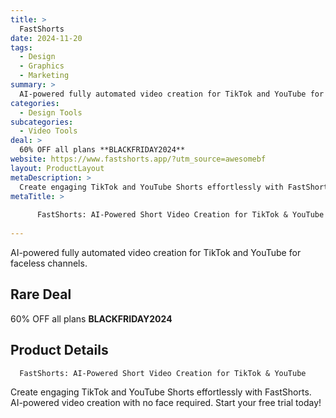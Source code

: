 ```yaml
---
title: >
  FastShorts
date: 2024-11-20
tags:
  - Design
  - Graphics
  - Marketing
summary: >
  AI-powered fully automated video creation for TikTok and YouTube for faceless channels.
categories:
  - Design Tools
subcategories:
  - Video Tools
deal: >
  60% OFF all plans **BLACKFRIDAY2024**
website: https://www.fastshorts.app/?utm_source=awesomebf
layout: ProductLayout
metaDescription: >
  Create engaging TikTok and YouTube Shorts effortlessly with FastShorts. AI-powered video creation with no face required. Start your free trial today!
metaTitle: >
  
      FastShorts: AI-Powered Short Video Creation for TikTok & YouTube
    
---
```

AI-powered fully automated video creation for TikTok and YouTube for faceless channels.

## Rare Deal

60% OFF all plans **BLACKFRIDAY2024**

## Product Details

      FastShorts: AI-Powered Short Video Creation for TikTok & YouTube
    

Create engaging TikTok and YouTube Shorts effortlessly with FastShorts. AI-powered video creation with no face required. Start your free trial today!
